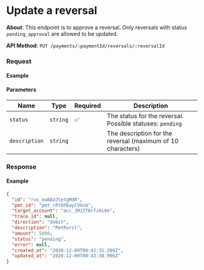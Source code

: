 
# Update a reversal

**About**: This endpoint is to approve a reversal. Only reversals with status `pending_approval` are allowed to be updated.

**API Method**: `PUT /payments/:paymentId/reversals/:reversalId`

### Request

#### Example
<ReversalsUpdate />

#### Parameters

| Name          | Type     | Required | Description                                                 |
|---------------|----------|----------|-------------------------------------------------------------|
| `status`      | `string` | ✅        | The status for the reversal. Possible statuses: `pending`   |
| `description` | `string` |          | The description for the reversal (maximum of 10 characters) |

### Response

#### Example
```json
{
  "id": "rvs_eaBAUJtetgMdR",
  "pmt_id": "pmt_rPrDPEwyCVUcm",
  "target_account": "acc_JMJZT6r7iHi8e",
  "trace_id": null,
  "direction": "debit",
  "description": "PmtRvrsl",
  "amount": 5000,
  "status": "pending",
  "error": null,
  "created_at": "2020-12-09T00:42:31.209Z",
  "updated_at": "2020-12-09T00:43:30.996Z"
}
```
